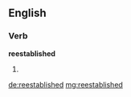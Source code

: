==English==

===Verb===
'''reestablished'''

# {{past of|reestablish}}

[[de:reestablished]]
[[mg:reestablished]]